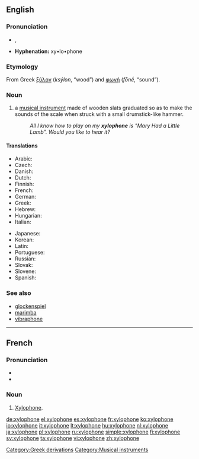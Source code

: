 {{wikipedia}}
==English==

===Pronunciation===
* {{enPR|zīʹlə-fōn'}}, {{IPA|/ˈzaɪ.lə.ˌfəʊn/}}
* '''Hyphenation:''' xy•lo•phone

===Etymology===
From Greek [[ξύλον]] (''ksýlon'', “wood”) and [[φωνή]] (''fōnḗ'', “sound”).

===Noun===
{{en-noun}}

# a [[musical instrument]] made of wooden slats graduated so as to make the sounds of the scale when struck with a small drumstick-like hammer.
#: ''All I know how to play on my '''xylophone''' is "Mary Had a Little Lamb". Would you like to hear it?''

====Translations====
{{trans-top|musical instrument}}
* Arabic: {{t-|ar|زايلفون|m|tr=zailufú:n|sc=Arab}}
* Czech: {{t+|cs|xylofon|m}}
* Danish: {{t-|da|xylofon|c}}
* Dutch: {{t+|nl|xylofoon|m}}
* Finnish: {{t+|fi|ksylofoni}}
* French: {{t+|fr|xylophone|m}}
* German: {{t+|de|Xylophon|n}}
* Greek: {{t+|el|ξυλόφωνο|n|tr=ksilófono|sc=Grek}}
* Hebrew: {{t+|he|קסילופון|m|tr=ksilofón|sc=Hebr}}
* Hungarian: {{t+|hu|xilofon}}
* Italian: {{t+|it|xilofono|m}}
{{trans-mid}}
* Japanese: {{t+|ja|木琴|tr=mokkin|sc=Jpan}}
* Korean: {{t-|ko|실로폰|tr=sillopon|sc=Hang}}
* Latin: {{t|la|xylophonium|n}}
* Portuguese: {{t-|pt|xilofone|m}}
* Russian: {{t+|ru|ксилофон|m|tr=ksilofón|sc=Cyrl}}
* Slovak: {{t|sk|xylofón|m}}
* Slovene: {{t+|sl|ksilofon|m}}
* Spanish: {{t+|es|xilófono|m}}
{{trans-bottom}}

===See also===
* [[glockenspiel]]
* [[marimba]]
* [[vibraphone]]

----

==French==

===Pronunciation===
*{{audio|Fr-xylophone.ogg|audio}}
* {{IPA|/ɡzi.lɔ.fɔn/}}

===Noun===
{{fr-noun|m|s}}

# [[xylophone#English|Xylophone]].

[[Category:Greek derivations]]
[[Category:Musical instruments]]

[[de:xylophone]]
[[el:xylophone]]
[[es:xylophone]]
[[fr:xylophone]]
[[ko:xylophone]]
[[io:xylophone]]
[[it:xylophone]]
[[lt:xylophone]]
[[hu:xylophone]]
[[nl:xylophone]]
[[ja:xylophone]]
[[pl:xylophone]]
[[ru:xylophone]]
[[simple:xylophone]]
[[fi:xylophone]]
[[sv:xylophone]]
[[ta:xylophone]]
[[vi:xylophone]]
[[zh:xylophone]]